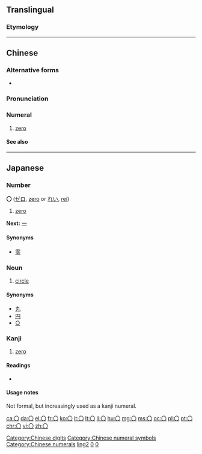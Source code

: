 {{CJK Symbols and Punctuation character info|hex=3007|name=IDEOGRAPHIC NUMBER ZERO}}
{{also|Appendix:Variations of "o"}}
==Translingual==

===Etymology===
{{rfe|lang=mul}}

{{attention|zh|translingual needs attention}}
[[Category:Chinese digits]]
[[Category:Chinese numeral symbols]]
[[Category:Chinese numerals]]

----

==Chinese==
{{zh-forms}}

===Alternative forms===
* {{zh-l|零}}

===Pronunciation===
{{zh-pron
|m=líng
|c=ling4
|h=pfs=làng
|mn=lîng
|w=3lin
|ma=y
|cat=num
}}

===Numeral===
{{zh-num}}

# [[zero]]

====See also====
{{Chinese-numbers}}

{{zh-cat|Beginning}}
[[Category:Chinese cardinal numbers|ling2]]

----

==Japanese==

===Number===
'''〇''' ([[ゼロ]], [[zero]] or [[れい]], [[rei]])

# [[zero]]

'''Next:''' [[一]]

====Synonyms====
* [[零]]

===Noun===
{{ja-noun|まる}}

# [[circle]]

====Synonyms====
* [[丸]]
* [[円]]
* [[○]]

===Kanji===
{{ja-kanji|grade=uc|rs=〇00}}

# [[zero]]

====Readings====
* {{ja-readings|on=|kun=[[まる]] ([[maru]]), [[かんじすうじゼロ]] ([[kanjisūjizero]])}}

====Usage notes====
Not formal, but increasingly used as a kanji numeral.

[[Category:Japanese numeral symbols|0]]
[[Category:Japanese numerals|0]]

[[ca:〇]]
[[da:〇]]
[[el:〇]]
[[fr:〇]]
[[ko:〇]]
[[it:〇]]
[[lt:〇]]
[[li:〇]]
[[hu:〇]]
[[mg:〇]]
[[ms:〇]]
[[oc:〇]]
[[pl:〇]]
[[pt:〇]]
[[chr:〇]]
[[vi:〇]]
[[zh:〇]]